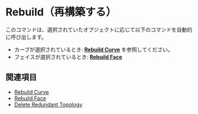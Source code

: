 
# Rebuild（再構築する）

<Reference shortcut="" command="Rebuild" button="コマンドバー右"  buttonIcon='button-rebuild'/>

このコマンドは、選択されていたオブジェクトに応じて以下のコマンドを自動的に呼び出します。
  - カーブが選択されているとき: [**Rebuild Curve**](/sketch/rebuild-curve) を参照してください。
  - フェイスが選択されているとき: [**Rebuild Face**](/solid/rebuild-face)

## 関連項目
- [Rebuild Curve](rebuild-curve)
- [Rebuild Face](rebuild-face)
- [Delete Redundant Topology](delete-redundant-topology)